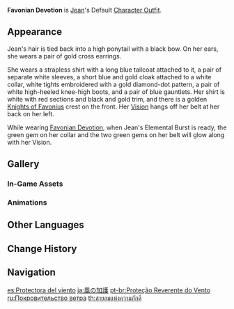 {{Outfit Infobox
|id           = 200300
|image        = <gallery>
Character Jean Full Wish.png|Wish
Character Jean Game.png|In-Game
</gallery>
|character    = Jean
|type         = Default
|description  = Jean's outfit. Neat and smart clothing that emphasizes her chivalry.
|obtain       = Unlocked upon obtaining character
}}
'''Favonian Devotion''' is [[Jean]]'s Default [[Character Outfit]].

==Appearance==
<!-- Keep appearance section short and concise. Limit to 1-2 paragraphs (preferably 1 paragraph) with 3-4 sentences each. -->
Jean's hair is tied back into a high ponytail with a black bow. On her ears, she wears a pair of gold cross earrings.

She wears a strapless shirt with a long blue tailcoat attached to it, a pair of separate white sleeves, a short blue and gold cloak attached to a white collar, white tights embroidered with a gold diamond-dot pattern, a pair of white high-heeled knee-high boots, and a pair of blue gauntlets. Her shirt is white with red sections and black and gold trim, and there is a golden [[Knights of Favonius]] crest on the front. Her [[Vision]] hangs off her belt at her back on her left.

<section begin="Glowing Ornaments" />While wearing [[Favonian Devotion]], when Jean's Elemental Burst is ready, the green gem on her collar and the two green gems on her belt will glow along with her Vision.<section end="Glowing Ornaments" />

==Gallery==
===In-Game Assets===
{{Assets/Outfit|Favonian Devotion|nomain=1}}

===Animations===
{{Preview/CharacterAnimations|Jean|nocaption=1}}

==Other Languages==
{{Other Languages
|en      = Favonian Devotion
|zhs     = 风之虔护
|zhs_rm  = Fēng zhī Qiánhù
|zht     = 風之虔護
|zht_rm  = Fēng zhī Qiánhù
|zh_tl   = Sincere Protection of the Wind
|ja      = 風の加護
|ja_rm   = Kaze no Kago
|ja_tl   = Grace of Wind
|ko      = 바람의 경건한 가호
|ko_rm   = Baram-ui Gyeonggeonhan Gaho
|ko_tl   = Devout Grace of the Wind
|es      = Protectora del viento
|es_tl   = Protector of the Wind
|fr      = Dévotion au vent
|fr_tl   = Devotion to the Wind
|ru      = Покровительство ветра
|ru_tl   = Patronage of the Wind
|th      = สายลมแห่งความภักดี
|th_rm   = Sai-lom haeng Khwam-phak-di
|th_tl   = Wind of Loyalty
|vi      = Vòng Che Chở Của Gió
|vi_tl   = Wind's Protecting Embrace
|de      = Ritterliche Hingabe
|de_tl   = Chivalric Devotion
|id      = Favonian Devotion
|pt      = Proteção Reverente do Vento
|pt_tl   = Reverent Protection of the Wind
|tr      = Rüzgarın Koruyucusu
|tr_tl   = 
|it      = Devozione favonica
|it_tl   = Favonic Devotion
}}

==Change History==
{{Change History|1.0}}

==Navigation==
{{Dressing Room Navbox|type=outfit}}

[[es:Protectora del viento]]
[[ja:風の加護]]
[[pt-br:Proteção Reverente do Vento]]
[[ru:Покровительство ветра]]
[[th:สายลมแห่งความภักดี]]